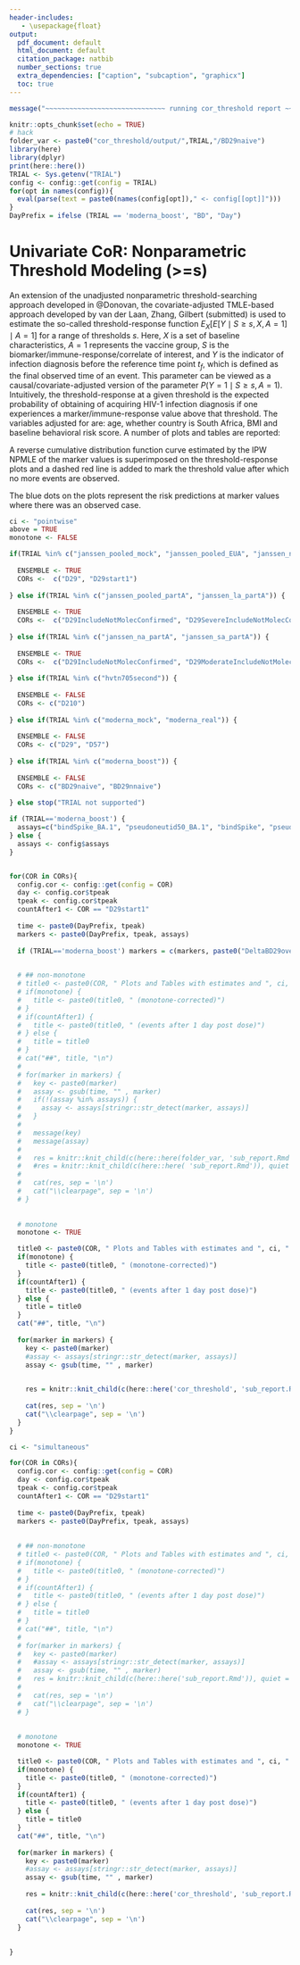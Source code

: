 ```yaml
---
header-includes:
   - \usepackage{float}
output:
  pdf_document: default
  html_document: default
  citation_package: natbib
  number_sections: true
  extra_dependencies: ["caption", "subcaption", "graphicx"]
  toc: true
---
```


```r
message("~~~~~~~~~~~~~~~~~~~~~~~~~~~~~~ running cor_threshold report ~~~~~~~~~~~~~~~~~~~~~~~~~~~~~~~")
```


```r
knitr::opts_chunk$set(echo = TRUE)
# hack
folder_var <- paste0("cor_threshold/output/",TRIAL,"/BD29naive")
library(here)
library(dplyr)
print(here::here())
TRIAL <- Sys.getenv("TRIAL")
config <- config::get(config = TRIAL)
for(opt in names(config)){
  eval(parse(text = paste0(names(config[opt])," <- config[[opt]]")))
}
DayPrefix = ifelse (TRIAL == 'moderna_boost', "BD", "Day")


```

# Univariate CoR: Nonparametric Threshold Modeling (>=s)

An extension of the unadjusted nonparametric threshold-searching approach
developed in @Donovan, the covariate-adjusted TMLE-based approach developed by
van der Laan, Zhang, Gilbert (submitted) is used to estimate the so-called
threshold-response function $E_X[ E[Y \mid S \geq s, X, A = 1] \mid A=1]$ for a
range of thresholds $s$. Here, $X$ is a set of baseline characteristics, $A=1$
represents the vaccine group, $S$ is the biomarker/immune-response/correlate of
interest, and $Y$ is the indicator of infection diagnosis before the reference time point
$t_f$, which is defined as the final observed time of an event. This parameter can be viewed as a causal/covariate-adjusted version of
the parameter $P(Y=1 \mid S \geq s, A=1)$. Intuitively, the threshold-response
at a given threshold is the expected probability of obtaining of acquiring HIV-1 infection diagnosis if
one experiences a marker/immune-response value above that threshold. The variables adjusted for are: age, whether country is South Africa, BMI and baseline behavioral risk score. A
number of plots and tables are reported:
\begin{enumerate}
\item A plot and table with risk estimates and point-wise 95\% confidence intervals
\item A plot and table with risk estimates and simultaneous 95\% confidence bands
\item Monotone-corrected versions of 1 and 2.
\end{enumerate}

A reverse cumulative distribution function curve estimated by the IPW NPMLE of
the marker values is superimposed on the threshold-response plots and a dashed
red line is added to mark the threshold value after which no more events are
observed.

The blue dots on the plots represent the risk predictions at marker values where there was an observed case.



\newpage

```r

ci <- "pointwise"
above = TRUE
monotone <- FALSE

```

```r

if(TRIAL %in% c("janssen_pooled_mock", "janssen_pooled_EUA", "janssen_na_mock", "janssen_na_EUA", "janssen_la_mock", "janssen_la_EUA", "janssen_sa_mock", 'janssen_sa_EUA', "janssen_trial_EUA")) {
  
  ENSEMBLE <- TRUE
  CORs <-  c("D29", "D29start1") 
  
} else if(TRIAL %in% c("janssen_pooled_partA", "janssen_la_partA")) {
  
  ENSEMBLE <- TRUE
  CORs <-  c("D29IncludeNotMolecConfirmed", "D29SevereIncludeNotMolecConfirmed", "D29ModerateIncludeNotMolecConfirmed")
  
} else if(TRIAL %in% c("janssen_na_partA", "janssen_sa_partA")) {
  
  ENSEMBLE <- TRUE
  CORs <-  c("D29IncludeNotMolecConfirmed", "D29ModerateIncludeNotMolecConfirmed")
  
} else if(TRIAL %in% c("hvtn705second")) {
  
  ENSEMBLE <- FALSE
  CORs <- c("D210") 
  
} else if(TRIAL %in% c("moderna_mock", "moderna_real")) {
  
  ENSEMBLE <- FALSE
  CORs <- c("D29", "D57") 
  
} else if(TRIAL %in% c("moderna_boost")) {
  
  ENSEMBLE <- FALSE
  CORs <- c("BD29naive", "BD29nnaive") 
  
} else stop("TRIAL not supported")

```


```r

if (TRIAL=='moderna_boost') {
  assays=c("bindSpike_BA.1", "pseudoneutid50_BA.1", "bindSpike", "pseudoneutid50")
} else {
  assays <- config$assays
}


for(COR in CORs){
  config.cor <- config::get(config = COR)
  day <- config.cor$tpeak
  tpeak <- config.cor$tpeak
  countAfter1 <- COR == "D29start1"
  
  time <- paste0(DayPrefix, tpeak)
  markers <- paste0(DayPrefix, tpeak, assays)
  
  if (TRIAL=='moderna_boost') markers = c(markers, paste0("DeltaBD29overBD1", assays))

  
  # ## non-monotone
  # title0 <- paste0(COR, " Plots and Tables with estimates and ", ci, " confidence intervals"," for day ", day, " markers")
  # if(monotone) {
  #   title <- paste0(title0, " (monotone-corrected)")
  # }
  # if(countAfter1) {
  #   title <- paste0(title0, " (events after 1 day post dose)")
  # } else {
  #   title = title0
  # }
  # cat("##", title, "\n")
  # 
  # for(marker in markers) {
  #   key <- paste0(marker)
  #   assay <- gsub(time, "" , marker)
  #   if(!(assay %in% assays)) {
  #     assay <- assays[stringr::str_detect(marker, assays)]
  #   }
  #   
  #   message(key)
  #   message(assay)
  #   
  #   res = knitr::knit_child(c(here::here(folder_var, 'sub_report.Rmd')), quiet = TRUE)
  #   #res = knitr::knit_child(c(here::here( 'sub_report.Rmd')), quiet = TRUE)
  #   
  #   cat(res, sep = '\n')
  #   cat("\\clearpage", sep = '\n')
  # }
  
  
  # monotone
  monotone <- TRUE

  title0 <- paste0(COR, " Plots and Tables with estimates and ", ci, " confidence intervals"," for day ", day, " markers")
  if(monotone) {
    title <- paste0(title0, " (monotone-corrected)")
  }
  if(countAfter1) {
    title <- paste0(title0, " (events after 1 day post dose)")
  } else {
    title = title0
  }
  cat("##", title, "\n")
  
  for(marker in markers) {
    key <- paste0(marker)
    #assay <- assays[stringr::str_detect(marker, assays)]
    assay <- gsub(time, "" , marker)
    

    res = knitr::knit_child(c(here::here('cor_threshold', 'sub_report.Rmd')), quiet = TRUE)
    
    cat(res, sep = '\n')
    cat("\\clearpage", sep = '\n')
  }
}


```



```r
ci <- "simultaneous"

for(COR in CORs){
  config.cor <- config::get(config = COR)
  day <- config.cor$tpeak
  tpeak <- config.cor$tpeak
  countAfter1 <- COR == "D29start1"
  
  time <- paste0(DayPrefix, tpeak)
  markers <- paste0(DayPrefix, tpeak, assays)
  
  
  # ## non-monotone
  # title0 <- paste0(COR, " Plots and Tables with estimates and ", ci, " confidence intervals"," for day ", day, " markers")
  # if(monotone) {
  #   title <- paste0(title0, " (monotone-corrected)")
  # }
  # if(countAfter1) {
  #   title <- paste0(title0, " (events after 1 day post dose)")
  # } else {
  #   title = title0
  # }
  # cat("##", title, "\n")
  # 
  # for(marker in markers) {
  #   key <- paste0(marker)
  #   #assay <- assays[stringr::str_detect(marker, assays)]
  #   assay <- gsub(time, "" , marker)
  #   res = knitr::knit_child(c(here::here('sub_report.Rmd')), quiet = TRUE)
  #   
  #   cat(res, sep = '\n')
  #   cat("\\clearpage", sep = '\n')
  # }
  
  
  # monotone
  monotone <- TRUE

  title0 <- paste0(COR, " Plots and Tables with estimates and ", ci, " confidence intervals"," for day ", day, " markers")
  if(monotone) {
    title <- paste0(title0, " (monotone-corrected)")
  }
  if(countAfter1) {
    title <- paste0(title0, " (events after 1 day post dose)")
  } else {
    title = title0
  }
  cat("##", title, "\n")
  
  for(marker in markers) {
    key <- paste0(marker)
    #assay <- assays[stringr::str_detect(marker, assays)]
    assay <- gsub(time, "" , marker)
    
    res = knitr::knit_child(c(here::here('cor_threshold', 'sub_report.Rmd')), quiet = TRUE)
    
    cat(res, sep = '\n')
    cat("\\clearpage", sep = '\n')
  }
  
  
}



```





